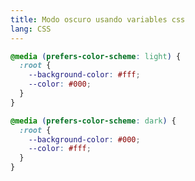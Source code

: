 ```yaml
---
title: Modo oscuro usando variables css
lang: CSS
---
```


```css
@media (prefers-color-scheme: light) {
  :root {
    --background-color: #fff;
    --color: #000;
  }
}

@media (prefers-color-scheme: dark) {
  :root {
    --background-color: #000;
    --color: #fff;
  }
}
```
